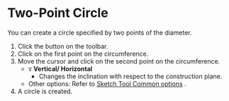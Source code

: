 
# Two-Point Circle

<Reference shortcut='' command='Two-Point Circle' button='Toolbar' />

You can create a circle specified by two points of the diameter.

1. Click the button on the toolbar.
2. Click on the first point on the circumference.
3. Move the cursor and click on the second point on the circumference.
   - `V` **Vertical/ Horizontal**
      - Changes the inclination with respect to the construction plane.
   - Other options: Refer to [Sketch Tool Common options](common-options) .
4. A circle is created.